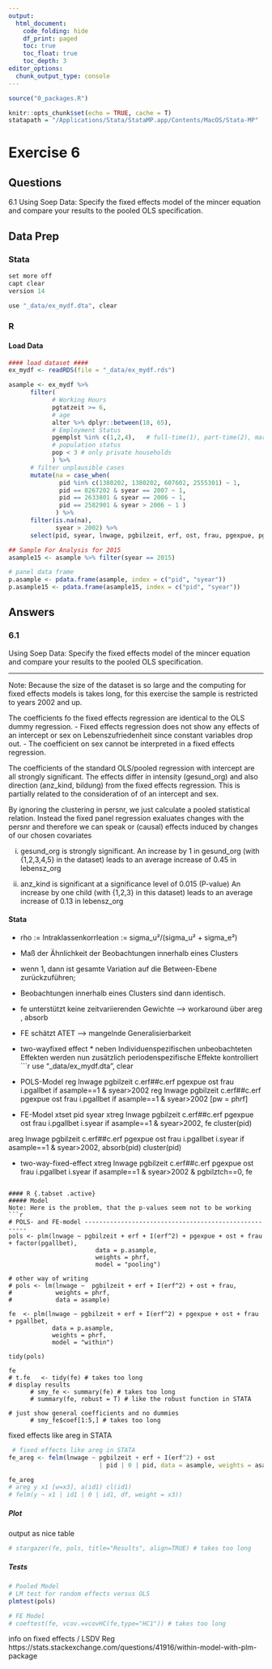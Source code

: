 ```yaml
---
output:
  html_document:
    code_folding: hide
    df_print: paged
    toc: true
    toc_float: true
    toc_depth: 3
editor_options: 
  chunk_output_type: console
---
```



```r
source("0_packages.R")

knitr::opts_chunk$set(echo = TRUE, cache = T)
statapath = "/Applications/Stata/StataMP.app/Contents/MacOS/Stata-MP"

```

# Exercise 6 {.tabset}
## Questions

6.1 Using Soep Data: Specify the fixed effects model of the mincer equation and compare your results to the pooled OLS specification.

## Data Prep {.tabset}
### Stata
```r
set more off
capt clear
version 14

use "_data/ex_mydf.dta", clear
```
### R
#### Load Data
```r
#### load dataset ####
ex_mydf <- readRDS(file = "_data/ex_mydf.rds")

asample <- ex_mydf %>% 
      filter(
            # Working Hours
            pgtatzeit >= 6,
            # age
            alter %>% dplyr::between(18, 65),
            # Employment Status
            pgemplst %in% c(1,2,4),   # full-time(1), part-time(2), marg.-empl(4)
            # population status
            pop < 3 # only private households
            ) %>%
      # filter unplausible cases
      mutate(na = case_when(
              pid %in% c(1380202, 1380202, 607602, 2555301) ~ 1,
              pid == 8267202 & syear == 2007 ~ 1,
              pid == 2633801 & syear == 2006 ~ 1,
              pid == 2582901 & syear > 2006 ~ 1 )
             ) %>% 
      filter(is.na(na), 
             syear > 2002) %>% 
      select(pid, syear, lnwage, pgbilzeit, erf, ost, frau, pgexpue, pgallbet, phrf )

## Sample For Analysis for 2015
asample15 <- asample %>% filter(syear == 2015)

# panel data frame
p.asample <- pdata.frame(asample, index = c("pid", "syear"))
p.asample15 <- pdata.frame(asample15, index = c("pid", "syear"))

```
## Answers {.active}
### 6.1 {.tabset}
Using Soep Data: Specify the fixed effects model of the mincer equation and compare your results to the pooled OLS specification.

***
Note: Because the size of the dataset is so large and the computing for fixed effects models is takes long, for this exercise the sample is restricted to years 2002 and up.


The coefficients fo the fixed effects regression are identical to the OLS dummy regression.
- Fixed effects regression does not show any effects of an intercept or sex on Lebenszufriedenheit since constant variables drop out.
- The coefficient on sex cannot be interpreted in a fixed effects regression.

The coefficients of the standard OLS/pooled regression with intercept are all strongly significant.
The effects differ in intensity (gesund_org) and also direction (anz_kind, bildung) from the fixed effects regression.
This is partially related to the consideration of of an intercept and sex.

By ignoring the clustering in persnr, we just calculate a pooled statistical relation.
Instead the fixed panel regression exaluates changes with the persnr and 
therefore we can speak or (causal) effects induced by changes of our chosen covariates

i) gesund_org is strongly significant. 
An increase by 1 in gesund_org (with {1,2,3,4,5} in the dataset) leads to an average increase of 0.45 in lebensz_org

ii) anz_kind is significant at a significance level of 0.015 (P-value)
An increase by one child (with {1,2,3} in this dataset) leads to an average increase of 0.13 in lebensz_org

#### Stata
* rho := Intraklassenkorrleation := sigma_u²/(sigma_u² + sigma_e²)
* Maß der Ähnlichkeit der Beobachtungen innerhalb eines Clusters
* wenn 1, dann ist gesamte Variation auf die Between-Ebene zurückzuführen; 
* Beobachtungen innerhalb eines Clusters sind dann identisch.
* fe unterstützt keine zeitvariierenden Gewichte --> workaround über areg , absorb
* FE schätzt ATET --> mangelnde Generalisierbarkeit
* two-wayfixed effect
      * neben Individuenspezifischen unbeobachteten Effekten werden nun zusätzlich periodenspezifische Effekte kontrolliert
```r
use "_data/ex_mydf.dta", clear

* POLS-Model
reg lnwage pgbilzeit c.erf##c.erf pgexpue ost frau i.pgallbet if asample==1 & syear>2002
reg lnwage pgbilzeit c.erf##c.erf pgexpue ost frau i.pgallbet if asample==1 & syear>2002 [pw = phrf]

* FE-Model
xtset pid syear
xtreg lnwage pgbilzeit c.erf##c.erf pgexpue ost frau i.pgallbet i.syear if asample==1 & syear>2002,  fe cluster(pid)

areg  lnwage pgbilzeit c.erf##c.erf pgexpue ost frau i.pgallbet i.syear  if asample==1 & syear>2002,  absorb(pid) cluster(pid)

* two-way-fixed-effect
xtreg lnwage pgbilzeit c.erf##c.erf pgexpue ost frau i.pgallbet i.syear  if asample==1 & syear>2002 & pgbilztch==0,  fe

```
 
#### R {.tabset .active}
##### Model
Note: Here is the problem, that the p-values seem not to be working
```r

# POLS- and FE-model ------------------------------------------------------
pols <- plm(lnwage ~ pgbilzeit + erf + I(erf^2) + pgexpue + ost + frau + factor(pgallbet),
                        data = p.asample, 
                        weights = phrf,
                        model = "pooling") 

# other way of writing
# pols <- lm(lnwage ~  pgbilzeit + erf + I(erf^2) + ost + frau, 
#            weights = phrf,
#            data = asample)

fe  <- plm(lnwage ~ pgbilzeit + erf + I(erf^2) + pgexpue + ost + frau + pgallbet, 
            data = p.asample,
            weights = phrf,
            model = "within")

tidy(pols)

fe
# t.fe   <- tidy(fe) # takes too long
# display results
      # smy_fe <- summary(fe) # takes too long
      # summary(fe, robust = T) # like the robust function in STATA

# just show general coefficients and no dummies
      # smy_fe$coef[1:5,] # takes too long

```

fixed effects like areg in STATA
```r
 # fixed effects like areg in STATA
fe_areg <- felm(lnwage ~ pgbilzeit + erf + I(erf^2) + ost 
                         | pid | 0 | pid, data = asample, weights = asample$phrf)

fe_areg      
# areg y x1 [w=x3], a(id1) cl(id1) 
# felm(y ~ x1 | id1 | 0 | id1, df, weight = x3))
```

##### Plot
output as nice table
```r
# stargazer(fe, pols, title="Results", align=TRUE) # takes too long
```

##### Tests
```r
# Pooled Model
# LM test for random effects versus OLS
plmtest(pols) 

# FE Model
# coeftest(fe, vcov.=vcovHC(fe,type="HC1")) # takes too long

```

info on fixed effects / LSDV Reg
https://stats.stackexchange.com/questions/41916/within-model-with-plm-package
